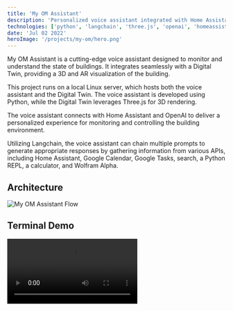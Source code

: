 ```yaml
---
title: 'My OM Assistant'
description: 'Personalized voice assistant integrated with Home Assistant and OpenAI.'
technologies: ['python', 'langchain', 'three.js', 'openai', 'homeassistant']
date: 'Jul 02 2022'
heroImage: '/projects/my-om/hero.png'
---
```


My OM Assistant is a cutting-edge voice assistant designed to monitor and understand the state of buildings. It integrates seamlessly with a Digital Twin, providing a 3D and AR visualization of the building.

This project runs on a local Linux server, which hosts both the voice assistant and the Digital Twin. The voice assistant is developed using Python, while the Digital Twin leverages Three.js for 3D rendering.

The voice assistant connects with Home Assistant and OpenAI to deliver a personalized experience for monitoring and controlling the building environment.

Utilizing Langchain, the voice assistant can chain multiple prompts to generate appropriate responses by gathering information from various APIs, including Home Assistant, Google Calendar, Google Tasks, search, a Python REPL, a calculator, and Wolfram Alpha.

## Architecture

![My OM Assistant Flow](</public/projects/my-om/flow.jpg>)

## Terminal Demo

<video controls src="/public/projects/my-om/voice-assistant.mp4" title="Voice Assistant Demo"></video>

